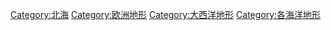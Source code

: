 [[Category:北海|Category:北海]]
[[Category:欧洲地形|Category:欧洲地形]]
[[Category:大西洋地形|Category:大西洋地形]]
[[Category:各海洋地形|Category:各海洋地形]]